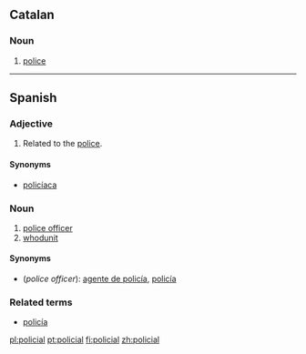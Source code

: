 ==Catalan==

===Noun===
{{ca-adj}}

# {{attributive}} [[police]]

----
==Spanish==

===Adjective===
{{es-adj|pl=policiales}}

# Related to the [[police]].

====Synonyms====
* [[policíaca]]

===Noun===
{{es-noun|m}}

# [[police officer]]
# [[whodunit]]

====Synonyms====
*(''police officer''): [[agente de policía]], [[policía]]

===Related terms===
* [[policía]]

[[pl:policial]]
[[pt:policial]]
[[fi:policial]]
[[zh:policial]]